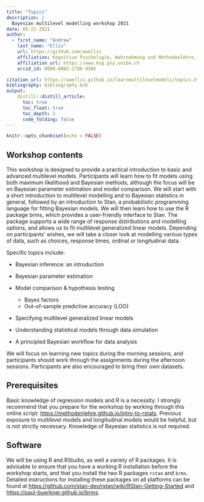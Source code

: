 ```yaml
---
title: "Topics"
description: | 
  Bayesian multilevel modelling workshop 2021
date: 05-21-2021
author:
  - first_name: "Andrew"
    last_name: "Ellis"
    url: https://github.com/awellis
    affiliation: Kognitive Psychologie, Wahrnehmung und Methodenlehre, Universität Bern 
    affiliation_url: https://www.kog.psy.unibe.ch
    orcid_id: 0000-0002-2788-936X

citation_url: https://awellis.github.io/learnmultilevelmodels/topics.html
bibliography: bibliography.bib
output: 
    distill::distill_article:
      toc: true
      toc_float: true
      toc_depth: 2
      code_folding: false
---
```


```r
knitr::opts_chunk$set(echo = FALSE)
```



## Workshop contents
This workshop is designed to provide a practical introduction to basic
and advanced multilevel models. Participants will learn how to fit models using
both maximum likelihood and Bayesian methods, although the focus will be on
Bayesian parameter estimation and model comparison. We will start with a short
introduction to multilevel modelling and to Bayesian statistics in general,
followed by an introduction to Stan, a probabilistic programming language for
fitting Bayesian models. We will then learn how to use the R package brms, which
provides a user-friendly interface to Stan. The package supports a wide range of
response distributions and modelling options, and allows us to fit multilevel
generalized linear models. Depending on participants' wishes, we will take a
closer look at modelling various types of data, such as choices, response times,
ordinal or longitudinal data.

Specific topics include:

* Bayesian inference: an introduction

* Bayesian parameter estimation
  
* Model comparison & hypothesis testing
    + Bayes factors
    + Out-of-sample predictive accuracy (LOO)
  
* Specifying multilevel generalized linear models
  
* Understanding statistical models through data simulation
  
* A principled Bayesian workflow for data analysis

We will focus on learning new topics during the morning sessions, and
participants should work through the assignments during the afternoon sessions.
Participants are also encouraged to bring their own datasets.

## Prerequisites

Basic knowledge of regression models and R is a necessity. I strongly recommend
that you prepare for the workshop by working through this online script:
[https://methodenlehre.github.io/intro-to-rstats](https://methodenlehre.github.io/intro-to-rstats).
Previous exposure to multilevel models and longitudinal models would be helpful,
but is not strictly necessary. Knowledge of Bayesian statistics is not required.

## Software

We will be using R and RStudio, as well a variety of R packages. It is
advisable to ensure that you have a working R installation before the workshop
starts, and that you install the two R packages `rstan` and `brms`. Detailed
instructions for installing these packages on all platforms can be found at
[https://github.com/stan-dev/rstan/wiki/RStan-Getting-Started](https://github.com/stan-dev/rstan/wiki/RStan-Getting-Started)
and [https://paul-buerkner.github.io/brms](https://paul-buerkner.github.io/brms).
